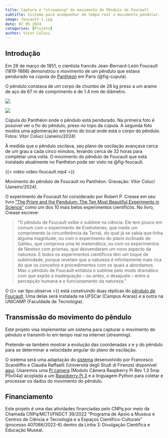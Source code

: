 ```yaml
---
title: Captura e *streaming* do movimento do Pêndulo de Foucault
subtitle: Sistema para acompanhar em tempo real o movimento pendular.
image: foucault-1.jpg
date: 07 05 2024
categories: [Projeto]
author: Vitor Coluci
---
```


## Introdução

Em 26 de março de 1851, o cientista francês Jean-Bernard-León Foucault (1819-1868) demonstrou o movimento de um pêndulo que estava pendurado na cúpula do [Panthéon](https://pt.wikipedia.org/wiki/Pante%C3%A3o_(Paris)){.external} em Paris (@fig-cupula). 

O pêndulo constava de um corpo de chumbo de 28 kg preso a um arame de aço de 67 m de comprimento e de 1.4 mm de diâmetro.

::: {#fig-cupula layout-ncol=2}

![](cupula-1.jpg)

![](cupula-2.jpg)

Cúpula do Panthéon onde o pêndulo está pendurado. Na primeira foto é possível ver o fio do pêndulo, preso no topo da cúpula. A segunda foto mostra uma aglomeração em torno do local onde está o corpo do pêndulo. Fotos: Vitor Coluci (Janeiro/2024)
:::

À medida que o pêndulo oscilava, seu plano de oscilação avançava cerca de um grau a cada cinco minutos, levando cerca de 32 horas para completar uma volta. O movimento do pêndulo de Foucault que está instalado atualmente no Panthéon pode ser visto na @fig-foucault.

::: {#fig-foucault}

{{< video video-foucault.mp4 >}}

Movimento do pêndulo de Foucault no Panthéon. Gravação: Vitor Coluci (Janeiro/2024).

:::

O experimento de Foucault foi considerado por Robert P. Crease em seu livro ["The Prism and the Pendulum: The Ten Most Beautiful Experiments in Science"](https://www.amazon.com/Prism-Pendulum-Beautiful-Experiments-Science/dp/0812970624){.external} como um dos 10 mais belos experimentos científicos. No livro, Crease escreve:

> "O pêndulo de Foucault exibe o sublime na ciência. Ele tem pouco em comum com o experimento de Eratóstenes, que mede um comprimento (a circunferência da Terra), do qual já se sabia que tinha alguma magnitude; ou com o experimento do plano inclinado de Galileu, que comprova uma lei matemática; ou com os experimentos de Newton com prismas, que desvendaram um novo aspecto da natureza. E todos os experimentos científicos têm um toque de sublimidade, porque revelam que a natureza é infinitamente mais rica do que os conceitos e procedimentos com os quais a abordamos. Mas o pêndulo de Foucault enfatiza o sublime pelo modo dramático com que expõe a inadequação – ou antes, o desajuste – entre a percepção humana e o funcionamento da natureza."

O {{< var tipo.observe >}} está construindo duas réplicas do [pêndulo de Foucault](/atividades/pendulo_de_foucault/pendulo_de_foucault.qmd). Uma delas será instalada
na UFSCar (Campus Araras) e a outra na UNICAMP (Faculdade de Tecnologia).

## Transmissão do movimento do pêndulo

Este projeto visa implementar um sistema para capturar o movimento do pêndulo e transmiti-lo em tempo real na internet (*streaming*).

Pretende-se também mostrar a evolução das coordenadas $x$ e $y$ do pêndulo para se determinar a velocidade angular do plano de oscilação.

O sistema será uma adaptação do [sistema](https://github.com/FrancescoScandiffio/Foucault-pendulum-tracking-system/blob/master/documentation/article.pdf){.external} desenvolvido por Francesco Scandiffio e Claudia Raffaelli (Università degli Studi di Firenze) disponível [aqui](https://github.com/FrancescoScandiffio/Foucault-pendulum-tracking-system){.external}. Usaremos uma [Pi camera](https://projects.raspberrypi.org/en/projects/getting-started-with-picamera/){.external} (Modulo Câmera Raspberry Pi Rev 1.3 5mp P5v04a) acoplada a um [Raspiberry Pi 3](https://raspberrypi-guide.github.io/){.external} e a linguagem Python para coletar e processar os dados do movimento do pêndulo. 

<!-- Uma explicação de Eudes Fileti sobre o pêndulo de Foucault pode ser vista a seguir-->
<!--{{< video https://www.youtube.com/watch?v=_ASUQwYELOI width="400" height="300" >}} -->


## Financiamento

Este projeto é uma das atividades financiadas pelo CNPq por meio da Chamada CNPq/MCTI/FNDCT 39/2022 "Programa de Apoio a Museus e Centros de Ciência e Tecnologia e a Espaços Científico-Culturais" (processo 407086/2022-6) dentro da Linha 3: Divulgação Científica e Educação Museal.
